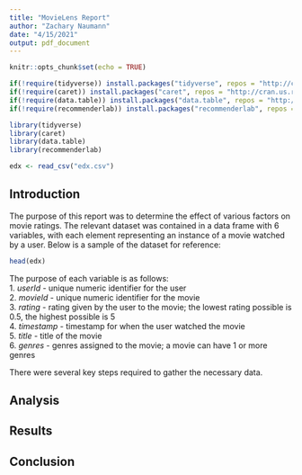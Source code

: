 ```yaml
---
title: "MovieLens Report"
author: "Zachary Naumann"
date: "4/15/2021"
output: pdf_document
---
```


```r
knitr::opts_chunk$set(echo = TRUE)

if(!require(tidyverse)) install.packages("tidyverse", repos = "http://cran.us.r-project.org")
if(!require(caret)) install.packages("caret", repos = "http://cran.us.r-project.org")
if(!require(data.table)) install.packages("data.table", repos = "http://cran.us.r-project.org")
if(!require(recommenderlab)) install.packages("recommenderlab", repos = "http://cran.us.r-project.org")

library(tidyverse)
library(caret)
library(data.table)
library(recommenderlab)

edx <- read_csv("edx.csv")
```

## Introduction
The purpose of this report was to determine the effect of various factors on
movie ratings. The relevant dataset was contained in a data frame with 6
variables, with each element representing an instance of a movie watched by a
user. Below is a sample of the dataset for reference:
```r
head(edx)
```
The purpose of each variable is as follows:  
1. *userId* - unique numeric identifier for the user  
2. *movieId* - unique numeric identifier for the movie  
3. *rating* - rating given by the user to the movie; the lowest rating
possible is 0.5, the highest possible is 5  
4. *timestamp* - timestamp for when the user watched the movie  
5. *title* - title of the movie  
6. *genres* - genres assigned to the movie; a movie can have 1 or more genres  
  
  
There were several key steps required to gather the necessary data.

## Analysis

## Results

## Conclusion
